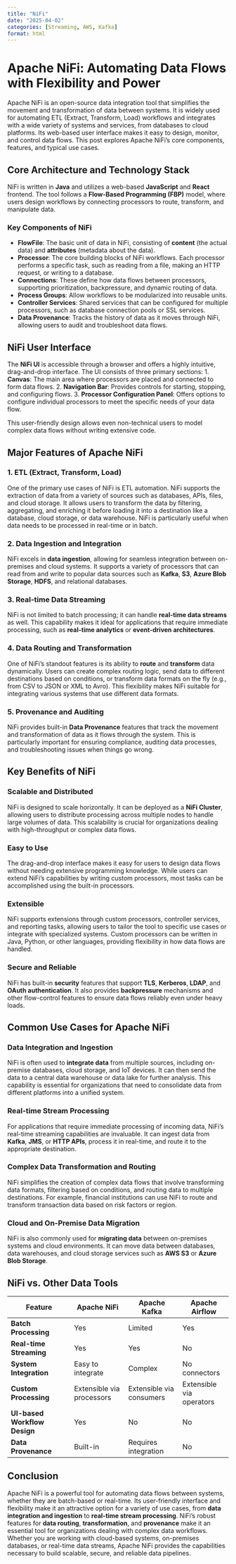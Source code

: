 ```yaml
---
title: "NiFi"
date: "2025-04-02"
categories: [Streaming, AWS, Kafka]
format: html
---
```


# Apache NiFi: Automating Data Flows with Flexibility and Power

Apache NiFi is an open-source data integration tool that simplifies the movement and transformation of data between systems. It is widely used for automating ETL (Extract, Transform, Load) workflows and integrates with a wide variety of systems and services, from databases to cloud platforms. Its web-based user interface makes it easy to design, monitor, and control data flows. This post explores Apache NiFi's core components, features, and typical use cases.

## Core Architecture and Technology Stack

NiFi is written in **Java** and utilizes a web-based **JavaScript** and **React** frontend. The tool follows a **Flow-Based Programming (FBP)** model, where users design workflows by connecting processors to route, transform, and manipulate data.

### Key Components of NiFi

- **FlowFile**: The basic unit of data in NiFi, consisting of **content** (the actual data) and **attributes** (metadata about the data).
- **Processor**: The core building blocks of NiFi workflows. Each processor performs a specific task, such as reading from a file, making an HTTP request, or writing to a database.
- **Connections**: These define how data flows between processors, supporting prioritization, backpressure, and dynamic routing of data.
- **Process Groups**: Allow workflows to be modularized into reusable units.
- **Controller Services**: Shared services that can be configured for multiple processors, such as database connection pools or SSL services.
- **Data Provenance**: Tracks the history of data as it moves through NiFi, allowing users to audit and troubleshoot data flows.

## NiFi User Interface

The **NiFi UI** is accessible through a browser and offers a highly intuitive, drag-and-drop interface. The UI consists of three primary sections:
1. **Canvas**: The main area where processors are placed and connected to form data flows.
2. **Navigation Bar**: Provides controls for starting, stopping, and configuring flows.
3. **Processor Configuration Panel**: Offers options to configure individual processors to meet the specific needs of your data flow.

This user-friendly design allows even non-technical users to model complex data flows without writing extensive code.

## Major Features of Apache NiFi

### 1. ETL (Extract, Transform, Load)

One of the primary use cases of NiFi is ETL automation. NiFi supports the extraction of data from a variety of sources such as databases, APIs, files, and cloud storage. It allows users to transform the data by filtering, aggregating, and enriching it before loading it into a destination like a database, cloud storage, or data warehouse. NiFi is particularly useful when data needs to be processed in real-time or in batch.

### 2. Data Ingestion and Integration

NiFi excels in **data ingestion**, allowing for seamless integration between on-premises and cloud systems. It supports a variety of processors that can read from and write to popular data sources such as **Kafka**, **S3**, **Azure Blob Storage**, **HDFS**, and relational databases.

### 3. Real-time Data Streaming

NiFi is not limited to batch processing; it can handle **real-time data streams** as well. This capability makes it ideal for applications that require immediate processing, such as **real-time analytics** or **event-driven architectures**.

### 4. Data Routing and Transformation

One of NiFi’s standout features is its ability to **route** and **transform** data dynamically. Users can create complex routing logic, send data to different destinations based on conditions, or transform data formats on the fly (e.g., from CSV to JSON or XML to Avro). This flexibility makes NiFi suitable for integrating various systems that use different data formats.

### 5. Provenance and Auditing

NiFi provides built-in **Data Provenance** features that track the movement and transformation of data as it flows through the system. This is particularly important for ensuring compliance, auditing data processes, and troubleshooting issues when things go wrong.

## Key Benefits of NiFi

### Scalable and Distributed

NiFi is designed to scale horizontally. It can be deployed as a **NiFi Cluster**, allowing users to distribute processing across multiple nodes to handle large volumes of data. This scalability is crucial for organizations dealing with high-throughput or complex data flows.

### Easy to Use

The drag-and-drop interface makes it easy for users to design data flows without needing extensive programming knowledge. While users can extend NiFi’s capabilities by writing custom processors, most tasks can be accomplished using the built-in processors.

### Extensible

NiFi supports extensions through custom processors, controller services, and reporting tasks, allowing users to tailor the tool to specific use cases or integrate with specialized systems. Custom processors can be written in Java, Python, or other languages, providing flexibility in how data flows are handled.

### Secure and Reliable

NiFi has built-in **security** features that support **TLS**, **Kerberos**, **LDAP**, and **OAuth authentication**. It also provides **backpressure** mechanisms and other flow-control features to ensure data flows reliably even under heavy loads.

## Common Use Cases for Apache NiFi

### Data Integration and Ingestion

NiFi is often used to **integrate data** from multiple sources, including on-premise databases, cloud storage, and IoT devices. It can then send the data to a central data warehouse or data lake for further analysis. This capability is essential for organizations that need to consolidate data from different platforms into a unified system.

### Real-time Stream Processing

For applications that require immediate processing of incoming data, NiFi’s real-time streaming capabilities are invaluable. It can ingest data from **Kafka**, **JMS**, or **HTTP APIs**, process it in real-time, and route it to the appropriate destination.

### Complex Data Transformation and Routing

NiFi simplifies the creation of complex data flows that involve transforming data formats, filtering based on conditions, and routing data to multiple destinations. For example, financial institutions can use NiFi to route and transform transaction data based on risk factors or region.

### Cloud and On-Premise Data Migration

NiFi is also commonly used for **migrating data** between on-premises systems and cloud environments. It can move data between databases, data warehouses, and cloud storage services such as **AWS S3** or **Azure Blob Storage**.

## NiFi vs. Other Data Tools

| Feature                         | Apache NiFi                 | Apache Kafka                | Apache Airflow            |
|----------------------------------|-----------------------------|-----------------------------|---------------------------|
| **Batch Processing**             | Yes                         | Limited                     | Yes                       |
| **Real-time Streaming**          | Yes                         | Yes                         | No                        |
| **System Integration**           | Easy to integrate           | Complex                     | No connectors             |
| **Custom Processing**            | Extensible via processors   | Extensible via consumers    | Extensible via operators  |
| **UI-based Workflow Design**     | Yes                         | No                          | No                        |
| **Data Provenance**              | Built-in                    | Requires integration        | No                        |

## Conclusion

Apache NiFi is a powerful tool for automating data flows between systems, whether they are batch-based or real-time. Its user-friendly interface and flexibility make it an attractive option for a variety of use cases, from **data integration and ingestion** to **real-time stream processing**. NiFi's robust features for **data routing**, **transformation**, and **provenance** make it an essential tool for organizations dealing with complex data workflows. Whether you are working with cloud-based systems, on-premises databases, or real-time data streams, Apache NiFi provides the capabilities necessary to build scalable, secure, and reliable data pipelines.